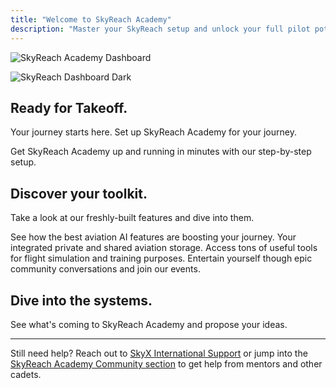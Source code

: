 ```yaml
---
title: "Welcome to SkyReach Academy"
description: "Master your SkyReach setup and unlock your full pilot potential."
---
```


<img
  className="block dark:hidden"
  src="/IMG_1240.jpeg"
  alt="SkyReach Academy Dashboard"
  title="SkyReach Academy Dashboard"
/>

<img
  className="hidden dark:block"
  src="/dashboard-dark.png"
  alt="SkyReach Dashboard Dark"
  title="SkyReach Academy Dashboard"
/>

## Ready for Takeoff.

Your journey starts here. Set up SkyReach Academy for your journey.

<CardGroup cols={2}>
  <Card title="Quickstart Guide" icon="rocket" href="/quickstart">
    Get SkyReach Academy up and running in minutes with our step-by-step setup.
  </Card>
</CardGroup>

## Discover your toolkit.

Take a look at our freshly-built features and dive into them.

<CardGroup cols={2}>
  <Card title="SkyAI Features" icon="robot" href="/essentials/skyai">
    See how the best aviation AI features are boosting your journey.
  </Card>
  <Card title="Knowledge Base" icon="brain" href="/essentials/knowledgebase">
    Your integrated private and shared aviation storage. 
  </Card>
  <Card title="Tools" icon="screwdriver-wrench" href="/essentials/tools">
    Access tons of useful tools for flight simulation and training purposes.
  </Card>
  <Card title="Community" icon="people" href="/essentials/community">
    Entertain yourself though epic community conversations and join our events.
  </Card>
</CardGroup>

## Dive into the systems.

<CardGroup cols={2}>
  <Card title="Changelog and Roadmap" icon="calendar" href="/essentials/roadmap">
    See what's coming to SkyReach Academy and propose your ideas.
  </Card>
</CardGroup>

---

Still need help? Reach out to [SkyX International Support](mailto:hello@skyxintl.me) or jump into the [SkyReach Academy Community section](https://sra.skyxintl.me/community) to get help from mentors and other cadets.